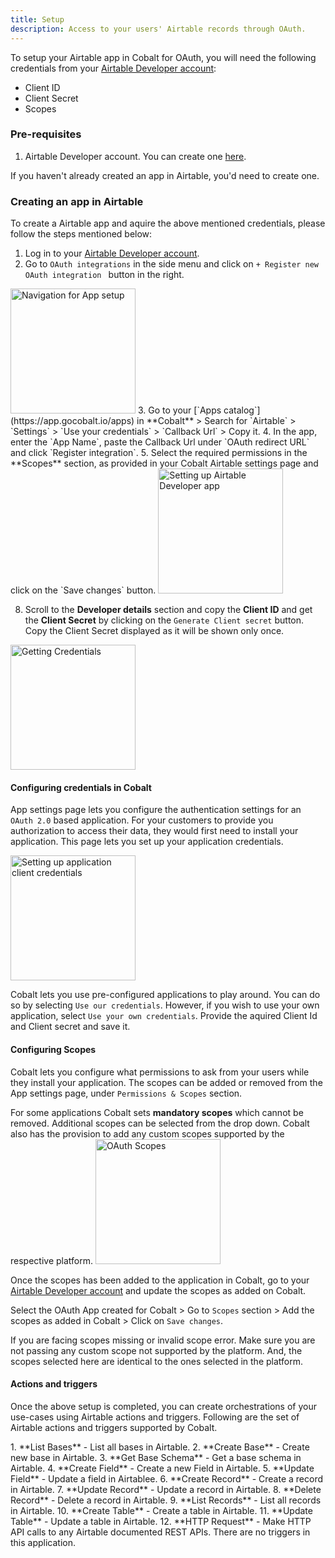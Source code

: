 ```yaml
---
title: Setup
description: Access to your users' Airtable records through OAuth.
---
```

To setup your Airtable app in Cobalt for OAuth, you will need the following credentials from your [Airtable Developer account](https://airtable.com/create/oauth):
- Client ID
- Client Secret
- Scopes

### Pre-requisites

1. Airtable Developer account. You can create one [here](https://airtable.com/signup).


<Info>If you haven't already created an app in Airtable, you'd need to create one.</Info>

### Creating an app in Airtable

To create a Airtable app and aquire the above mentioned credentials, please follow the steps mentioned below:

1. Log in to your [Airtable Developer account](https://airtable.com/create/oauth).
2. Go to `OAuth integrations` in the side menu and click on `+ Register new OAuth integration ` button in the right.
<img height="200" src="/images/Airtable/airtable_navigation.png" alt="Navigation for App setup"/>
3. Go to your [`Apps catalog`](https://app.gocobalt.io/apps) in **Cobalt** > Search for `Airtable` > `Settings` > `Use your credentials` > `Callback Url` > Copy it.
4. In the app, enter the `App Name`, paste the Callback Url under `OAuth redirect URL` and click `Register integration`.
5. Select the required permissions in the **Scopes** section, as provided in your Cobalt Airtable settings page and click on the `Save changes` button.
<img height="200" src="/images/Airtable/airtable_config.png" alt="Setting up Airtable Developer app"/>

8. Scroll to the **Developer details** section and copy the **Client ID** and get the **Client Secret** by clicking on the `Generate Client secret` button.
<Info>Copy the Client Secret displayed as it will be shown only once.</Info>
<img height="200" src="/images/Airtable/airtable_credentials.png" alt="Getting Credentials"/>

#### Configuring credentials in Cobalt
App settings page lets you configure the authentication settings for an `OAuth 2.0` based application. For your customers to provide you authorization to access their data,
they would first need to install your application. This page lets you set up your application credentials.

<img height="200" src="/images/Airtable/airtable_cobalt.png" alt="Setting up application client credentials"/>

Cobalt lets you use pre-configured applications to play around. You can do so by selecting `Use our credentials`. However, if you wish to use your own application,
select `Use your own credentials`. Provide the aquired Client Id and Client secret and save it.

#### Configuring Scopes
Cobalt lets you configure what permissions to ask from your users while they install your application. The scopes can be added or removed from the App settings page, under `Permissions & Scopes`
section. 

For some applications Cobalt sets **mandatory scopes** which cannot be removed. Additional scopes can be selected from the drop down. Cobalt also has the provision to add any 
custom scopes supported by the respective platform.
<img height="200" src="/images/Airtable/airtable_scopes.png" alt="OAuth Scopes"/>

Once the scopes has been added to the application in Cobalt, go to your [Airtable Developer account](https://airtable.com/create/oauth) and update the scopes as added on Cobalt.

Select the OAuth App created for Cobalt > Go to `Scopes` section  > Add the scopes as added in Cobalt > Click on `Save changes`. 

<Warning>
If you are facing scopes missing or invalid scope error. Make sure you are not passing any custom scope not supported by the platform. And, the scopes selected here are
identical to the ones selected in the platform.
</Warning>

#### Actions and triggers
Once the above setup is completed, you can create orchestrations of your use-cases using Airtable actions and triggers. Following are the set of Airtable actions and triggers
supported by Cobalt.

<Tabs>
  <Tab title="Actions">
  <AccordionGroup>
  <Accordion title="Bases">
     1. **List Bases** - List all bases in Airtable.
     2. **Create Base** - Create new base in Airtable.
     3. **Get Base Schema** - Get a base schema in Airtable.
     </Accordion>
  <Accordion title="Fields">
     4. **Create Field** - Create a new Field in Airtable.
     5. **Update Field** - Update a field in Airtablee.
     </Accordion>
  <Accordion title="Record">
     6. **Create Record** - Create a record in Airtable.
     7. **Update Record** - Update a record in Airtable.
     8. **Delete Record** - Delete a record in Airtable.
     9. **List Records** - List all records in Airtable.
     </Accordion>
  <Accordion title="Table">
     10. **Create Table** - Create a table in Airtable.
     11. **Update Table** - Update a table in Airtable.
  </Accordion>
  <Accordion title="Others">
     12. **HTTP Request** - Make HTTP API calls to any Airtable documented REST APIs.
  </Accordion>
  </AccordionGroup>
  </Tab>

  <Tab title="Triggers">
        There are no triggers in this application.
  </Tab>
</Tabs>